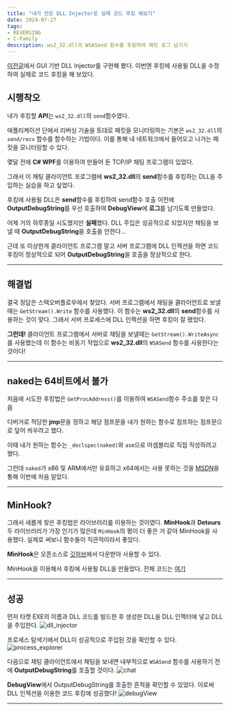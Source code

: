```yaml
---
title: "내가 만든 DLL Injector로 실제 코드 후킹 해보기"
date: 2024-07-27
tags:
- REVERSING
- C-Family
description: ws2_32.dll의 WSASend 함수를 후킹하여 패킷 로그 남기기
---
```


[이전글](https://jeongje.vercel.app/blog/post-19)에서 GUI 기반 DLL Injector를 구현해 봤다. 이번엔 후킹에 사용될 DLL을 수정하여 실제로 코드 후킹을 해 보았다.
## 시행착오
내가 후킹할 **API**는 `ws2_32.dll`의 `send`함수였다. 

애플리케이션 단에서 리버싱 기술을 토대로 패킷을 모니터링하는 기본은 `ws2_32.dll`의 `send/recv` 함수를 함수하는 기법이다. 이를 통해 내 네트워크에서 들어오고 나가는 패킷을 모니터링할 수 있다.

몇달 전에 **C# WPF**를 이용하여 만들어 둔 TCP/IP 채팅 프로그램이 있었다. 

그래서 이 채팅 클라이언트 프로그램에 **ws2_32.dll**의 **send**함수를 후킹하는 DLL을 주입하는 실습을 하고 싶었다.

후킹에 사용될 DLL은 **send**함수를 후킹하여 send함수 호출 이전에 **OutputDebugString**를 우선 호출하여 **DebugView**에 **로그**를 남기도록 만들었다.

어제 거의 하루종일 시도했지만 **실패**했다. DLL 주입은 성공적으로 되었지만 채팅을 보낼 때 **OutputDebugString**을 호출을 안한다...

근데 또 이상한게 클라이언트 프로그램 말고 서버 프로그램에 DLL 인젝션을 하면 코드 후킹이 정상적으로 되어 **OutputDebugString**을 호출을 정상적으로 한다.
***
## 해결법
결국 정답은 스택오버플로우에서 찾았다. 서버 프로그램에서 채팅을 클라이언트로 보낼때는 `GetStream().Write` 함수를 사용했다. 이 함수는 **ws2_32.dll**의 **send**함수를 사용하는 것이 맞다. 그래서 서버 프로세스에 DLL 인젝션을 하면 후킹이 잘 됐었다.

**그런데!** 클라이언트 프로그램에서 서버로 채팅을 보낼때는 `GetStream().WriteAsync`를 사용했는데 이 함수는 비동기 작업으로 **ws2_32.dll**의 `WSASend` 함수를 사용한다는 것이다!

***
## naked는 64비트에서 불가
처음에 시도한 후킹법은 `GetProcAddress()`를 이용하여 `WSASend`함수 주소를 찾은 다음

디버거로 적당한 **jmp**문을 정하고 해당 점프문을 내가 원하는 함수로 점프하는 점프문으로 덮어 씌우려고 했다.

이때 내가 원하는 함수는 `_declspec(naked)`와 `asm`으로 어셈블리로 직접 작성하려고 했다.

그런데 `naked`가 x86 및 ARM에서만 유효하고 x64에서는 사용 못하는 것을 [MSDN](https://learn.microsoft.com/ko-kr/cpp/cpp/naked-cpp?view=msvc-170)을 통해 이번에 처음 알았다.
***
## MinHook?
그래서 새롭게 찾은 후킹법은 라이브러리를 이용하는 것이였다. **MinHook**과 **Detours** 두 라이브러리가 가장 인기가 많은데 `MinHook`의 평이 더 좋은 거 같아 MinHook을 사용했다. 실제로 써보니 함수들이 직관적이라서 좋았다.

**MinHook**은 오픈소스로 [깃허브](https://github.com/TsudaKageyu/minhook)에서 다운받아 사용할 수 있다.

MinHook을 이용해서 후킹에 사용될 DLL을 만들었다. 전체 코드는 [여기](https://github.com/Jeong-Je/dll_injector/blob/master/TestDll/TestDll/dllmain.cpp)
***
## 성공
먼저 타켓 EXE의 이름과 DLL 코드를 빌드한 후 생성한 DLL을 DLL 인젝터에 넣고 DLL을 주입한다.
![dll_injector](/images/post-20/dll_injector.png)

프로세스 탐색기에서 DLL이 성공적으로 주입된 것을 확인할 수 있다.
![process_explorer](/images/post-20/process_explorer.png)

다음으로 채팅 클라이언트에서 채팅을 보내면 내부적으로 `WSASend` 함수를 사용하기 전에 **OutputDebugString**를 호출할 것이다.
![chat](/images/post-20/chat.png)

**DebugView**에서 OutputDebugString를 호출한 흔적을 확인할 수 있었다. 이로써 DLL 인젝션을 이용한 코드 후킹에 성공했다!
![debugView](/images/post-20/debugView.png)
***